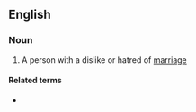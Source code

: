 ==English==

===Noun===
{{en-noun}}

# A person with a dislike or hatred of [[marriage]]

====Related terms====
* {{l|en|misogamy}}